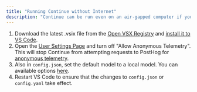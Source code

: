 ```yaml
---
title: "Running Continue without Internet"
description: "Continue can be run even on an air-gapped computer if you use a local model. Only a few adjustments are required for this to work."
---
```


1. Download the latest .vsix file from the [Open VSX Registry](https://open-vsx.org/extension/Continue/continue) and [install it to VS Code](https://code.visualstudio.com/docs/editor/extension-marketplace#_install-from-a-vsix).
2. Open the [User Settings Page](/customize/settings) and turn off "Allow Anonymous Telemetry". This will stop Continue from attempting requests to PostHog for [anonymous telemetry](/customize/telemetry).
3. Also in `config.json`, set the default model to a local model. You can available options [here](/customization/models#openai).
4. Restart VS Code to ensure that the changes to `config.json` or `config.yaml` take effect.
